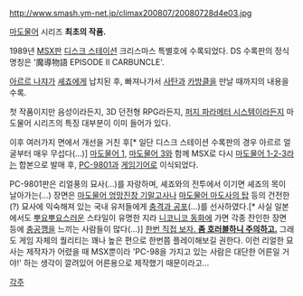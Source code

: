http://www.smash.ym-net.jp/climax200807/20080728d4e03.jpg

[[마도물어]] 시리즈 '''최초의 작품.'''

1989년 [[MSX]]판 [[디스크 스테이션]] 크리스마스 특별호에 수록되었다. DS 수록판의 정식 명칭은 '魔導物語 EPISODE II CARBUNCLE'.

[[아르르 나쟈]]가 [[셰죠]]에게 납치된 후, 빠져나가서 [[사탄]]과 [[카방클]]을 만날 때까지의 내용을 수록.

첫 작품이지만 음성이라든지, 3D 던전형 RPG라든지, [[퍼지 파라메터 시스템]]이라든지 마도물어 시리즈의 특징 대부분이 이미 들어가 있다.

이후 여러가지 면에서 개선을 거친 후[* 일단 디스크 스테이션 수록판의 경우 아르르 얼굴부터 매우 무섭다(...)] [[마도물어 1]], [[마도물어 3]]와 함께 MSX로 다시 [[마도물어 1-2-3]]라는 합본으로 발매 후, [[PC-9801]]과 [[게임기어]]로 이식되었다.

PC-9801판은 리얼풍의 묘사(...)를 자랑하며, 셰죠와의 전투에서 이기면 셰죠의 목이 날아가는(...) 장면은 [[마도물어 엉망진창 기말고사]]나 [[마도물어 마도사의 탑]] 등의 건전한(?) 묘사에 익숙해져 있는 국내 유저들에게 [[충격과 공포]](...)를 선사하였다.[* 사실 일본에서도 [[뿌요뿌요]]스러운 스타일이 유명한 지라 [[니코니코 동화]]에 가면 각종 잔인한 장면 등에 [[충공깽]]을 느끼는 사람들이 많다(...)] [http://www.puyonexus.net/forum/viewtopic.php?f=14&t=1367&start=0 한번 직접 보자. '''좀 호러블하니 주의하고.''']
그래도 게임 자체의 퀄리티는 꽤나 높은 편으로 한번쯤 플레이해보길 권한다.
이런 리얼한 묘사는 제작자가 어렸을 때 MSX뿐이라 'PC-98을 가지고 있는 사람은 대단한 어른일 거야!' 하는 생각이 깔려있어 어른용으로 제작했기 때문이라고...

[[각주]]
